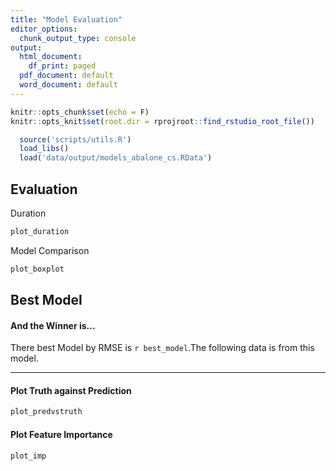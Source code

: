 ---
title: "Model Evaluation"
editor_options:
  chunk_output_type: console
output:
  html_document:
    df_print: paged
  pdf_document: default
  word_document: default
---




```{r setup, include=FALSE}
knitr::opts_chunk$set(echo = F)
knitr::opts_knit$set(root.dir = rprojroot::find_rstudio_root_file())

```

```{r, include=FALSE}
  source('scripts/utils.R')
  load_libs()
  load('data/output/models_abalone_cs.RData')
```


## Evaluation

Duration

```{r}
plot_duration
```

Model Comparison

```{r, fig.width=10, fig.height=3}
plot_boxplot
```

## Best Model

#### And the Winner is...

There best Model by RMSE is `r best_model`.The following data is from this model. 

------


#### Plot Truth against Prediction


```{r, fig.width=4, fig.height=4}
plot_predvstruth
```

#### Plot Feature Importance


```{r}
plot_imp
```
